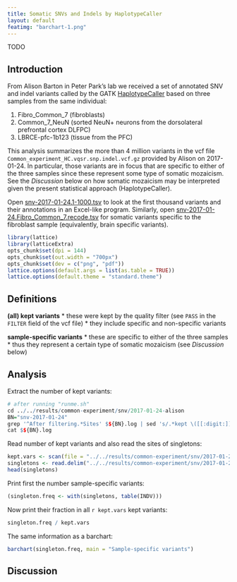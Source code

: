 ```yaml
---
title: Somatic SNVs and Indels by HaplotypeCaller
layout: default
featimg: "barchart-1.png"
---
```


TODO

## Introduction

From Alison Barton in Peter Park's lab we received a set of annotated SNV and indel variants called by the GATK [HaplotypeCaller] based on three samples from the same individual:

1. Fibro_Common_7 (fibroblasts)
1. Common_7_NeuN (sorted NeuN+ neurons from the dorsolateral prefrontal cortex DLFPC)
1. LBRCE-pfc-1b123 (tissue from the PFC)

This analysis summarizes the more than 4 million variants in the vcf file `Common_experiment_HC.vqsr.snp.indel.vcf.gz` provided by Alison on 2017-01-24.  In particular, those variants are in focus that are specific to either of the three samples since these represent some type of somatic mozaicism.  See the *Discussion* below on how somatic mozaicism may be interpreted given the present statistical approach (HaplotypeCaller).

Open [snv-2017-01-24.1-1000.tsv] to look at the first thousand variants and their annotations in an Excel-like program.  Similarly, open [snv-2017-01-24.Fibro_Common_7.recode.tsv] for somatic variants specific to the fibroblast sample (equivalently, brain specific variants).


[snv-2017-01-24.1-1000.tsv]: {{ site.baseurl}}/assets/projects/bsm/snv-2017-01-24.1-1000.tsv
[snv-2017-01-24.Fibro_Common_7.recode.tsv]: {{ site.baseurl}}/assets/projects/bsm/snv-2017-01-24.Fibro_Common_7.recode.tsv
[HaplotypeCaller]: https://software.broadinstitute.org/gatk/gatkdocs/org_broadinstitute_gatk_tools_walkers_haplotypecaller_HaplotypeCaller.php
```r
library(lattice)
library(latticeExtra)
opts_chunk$set(dpi = 144)
opts_chunk$set(out.width = "700px")
opts_chunk$set(dev = c("png", "pdf"))
lattice.options(default.args = list(as.table = TRUE))
lattice.options(default.theme = "standard.theme")
```

## Definitions

**(all) kept variants**
* these were kept by the quality filter (see `PASS` in the `FILTER` field of the vcf file)
* they include specific and non-specific variants

**sample-specific variants**
* these are specific to either of the three samples
* thus they represent a certain type of somatic mozaicism (see *Discussion* below)

## Analysis

Extract the number of kept variants:

```r
# after running "runme.sh"
cd ../../results/common-experiment/snv/2017-01-24-alison
BN="snv-2017-01-24"
grep '^After filtering.*Sites' $${BN}.log | sed 's/.*kept \([[:digit:]]\+\) out of.*/\1/' > kept.vars
cat $${BN}.log
```

Read number of kept variants and also read the sites of singletons:

```r
kept.vars <- scan(file = "../../results/common-experiment/snv/2017-01-24-alison/kept.vars")
singletons <- read.delim("../../results/common-experiment/snv/2017-01-24-alison/snv-2017-01-24.singletons")
head(singletons)
```

Print first the number sample-specific variants:

```r
(singleton.freq <- with(singletons, table(INDV)))
```

Now print their fraction in all `r kept.vars` kept variants:

```r
singleton.freq / kept.vars
```

The same information as a barchart:

```r
barchart(singleton.freq, main = "Sample-specific variants")
```

## Discussion
